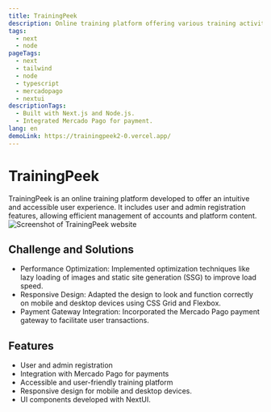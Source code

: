 ```yaml
---
title: TrainingPeek
description: Online training platform offering various training activities.
tags:
  - next
  - node
pageTags:
  - next
  - tailwind
  - node
  - typescript
  - mercadopago
  - nextui
descriptionTags:
  - Built with Next.js and Node.js.
  - Integrated Mercado Pago for payment.
lang: en
demoLink: https://trainingpeek2-0.vercel.app/
---
```


# TrainingPeek

TrainingPeek is an online training platform developed to offer an intuitive and accessible user experience. It includes user and admin registration features, allowing efficient management of accounts and platform content.
![Screenshot of TrainingPeek website](/src/assets/img-1.webp)

## Challenge and Solutions

- Performance Optimization: Implemented optimization techniques like lazy loading of images and static site generation (SSG) to improve load speed.
- Responsive Design: Adapted the design to look and function correctly on mobile and desktop devices using CSS Grid and Flexbox.
- Payment Gateway Integration: Incorporated the Mercado Pago payment gateway to facilitate user transactions.


## Features

- User and admin registration
- Integration with Mercado Pago for payments
- Accessible and user-friendly training platform
- Responsive design for mobile and desktop devices.
- UI components developed with NextUI.
